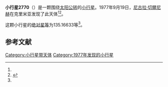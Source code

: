 {{Infobox planet
| bgcolour = #FFFFC0
| name = 2770 Tsvet
| symbol = 
| image = 
| caption = 
| discovery = yes
| discovery_ref = 
| discoverer = [[尼古拉·切爾尼赫|尼古拉·切爾尼赫]]
| discovery_site = {{Flag|克里米亚}}
| discovered = 1977年9月19日
| designations = yes
| mp_name = 
| named_after = 
| alt_names = 1977 SM1/ 1966 DN / 1974 WN / 1976 KS / 1977 TL4 / 1977 UU1 / 1979 HM1 / 1980 TB10 / 1982 DZ2 / 1982 HR2
| mp_category = [[主带小行星|主带小行星]]
| orbit_ref = <ref name="a">[http://ssd.jpl.nasa.gov/sbdb.cgi?sstr=2770 2770 Tsvet] {{Wayback|url=http://ssd.jpl.nasa.gov/sbdb.cgi?sstr=2770 |date=20201025045758 }}，小行星數據庫瀏覽器（JPL Small-Body Database Browser）－[[美国国家航空航天局|美国国家航空航天局]]喷气推进实验室</ref>
| epoch = 2456400.5 (2013年4月18日更新)
| aphelion = {{convert|2.3091560|AU|km|3|abbr=on|lk=out}}
| perihelion = {{convert|2.0317716|AU|km|3|abbr=on}}
| semimajor = {{convert|2.1704638|AU|km|3|abbr=on}}
| eccentricity = 0.0638998
| period = 1167.958082 [[日|日]]<br />3.2[[儒略年|儒略年]]
| avg_speed = 
| inclination = 2.86092
| asc_node = 38.79296
| mean_anomaly = 
| arg_peri = 135.16633
| satellites = 
| physical_characteristics = yes
| dimensions = 
| mass = 
| density = 
| surface_grav = 
| escape_velocity = 
| sidereal_day = 
| axial_tilt = 
| pole_ecliptic_lat = 
| pole_ecliptic_lon = 
| albedo = 
| temperatures= 
| temp_name1 = 
| mean_temp_1 = 
| max_temp_1 = 
| temp_name2 = 
| max_temp_2 = 
| spectral_type = 
| abs_magnitude = 135.16633
}}

'''小行星2770'''（{{lang-en|2770 Tsvet}}）是一颗围绕[[太阳|太阳]][[公转|公转]]的[[小行星|小行星]]。1977年9月19日，[[尼古拉·切爾尼赫|尼古拉·切爾尼赫]]在克里米亚发现了此天体<ref name="a" /><ref>{{cite news|title=小行星列表|url=http://cfa-www.harvard.edu/iau/lists/NumberedMPs.txt|accessdate=2013-07-08|newspaper=哈佛大学|archive-date=2008-05-17|archive-url=https://web.archive.org/web/20080517010638/http://cfa-www.harvard.edu/iau/lists/NumberedMPs.txt|dead-url=no}}</ref>。

这颗小行星的[[绝对星等|绝对星等]]为135.16633等<ref name="a" />。

==参考文献==
{{reflist}}
{{Minor Planet Number|[[小行星2769|小行星2769]]|[[小行星2771|小行星2771]]}}

{{小天体}}

[[Category:小行星带天体|Category:小行星带天体]]
[[Category:1977年发现的小行星|Category:1977年发现的小行星]]

{{asteroid-stub}}